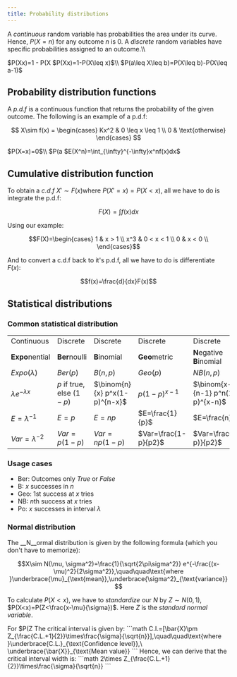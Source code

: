 ```yaml
---
title: Probability distributions
---
```

A *continuous* random variable has probabilities the area under its curve. Hence, $P(X=n)$ for any outcome $n$ is $0$. A *discrete* random variables have specific probabilities assigned to an outcome.\\\

<Block variant="knowledge" title="Operation on continous ranges">
$P(X<x)=P(X\leq x)$\\
$P(X>x)=1 - P(X<x)$\\
$P(a\leq X\leq b)=P(X<b)-P(X<a)$
</Block>



<Block variant="knowledge" title="Operation on discrete ranges">
$P(X<x)=P(X\leq x-1)$\\
$P(X>x)=1-P(X\leq x)$\\
$P(a\leq X\leq b)=P(X\leq b)-P(X\leq a-1)$
</Block>


## Probability distribution functions

A *p.d.f* is a continuous function that returns the probability of the given outcome. The following is an example of a p.d.f:
```math

X\sim f(x) = \begin{cases}
Kx^2 & 0 \leq x \leq 1  \\
0    & \text{otherwise}
\end{cases}

```


<Block variant="primary" title="Using the function">
$P(X=x)=0$\\
$P(a<X<b)=P(a\leq X\leq b)=\int_{a}^{b}f(x)dx$\\\
Note that $\int_{\infty}^{-\infty}f(x)dx = 1$, as the total probability of any event is 1. This condition *must be true* for $f(x)$ to be a valid p.d.f. Hence for the example $K=3$
</Block>


<Block variant="primary" title="Expected value">
$E(X^n)=\int_{\infty}^{-\infty}x^nf(x)dx$
</Block>


## Cumulative distribution function

To obtain a *c.d.f* $X'\sim F(x)$where $P(X'=x) = P(X < x)$, all we have to do is integrate the p.d.f:
```math
F(X)=\int f(x)dx
```
Using our example:
```math
F(X)=\begin{cases}
1   & x > 1     \\
x^3 & 0 < x < 1 \\
0   & x < 0     \\
\end{cases}
```

And to convert a c.d.f back to it's p.d.f, all we have to do is differentiate $F(x)$:
```math
f(x)=\frac{d}{dx}F(x)
```


## Statistical distributions


### Common statistical distribution


|  |  |  |  |  |  |
| --- | --- | --- | --- | --- | --- |
| Continuous | Discrete | Discrete | Discrete | Discrete | Discrete |
| **Expo**nential | **Ber**noulli | **B**inomial | **Geo**metric | **N**egative **B**inomial | **Po**ssion |
| $Expo(\lambda)$ | $Ber(p)$ | $B(n, p)$ | $Geo(p)$ | $NB(n, p)$ | $Po(\lambda)$ |
| $\lambda e^{-\lambda x}$ | $p$ if true, else $(1-p)$ | $\binom{n}{x} p^x(1-p)^{n-x}$ | $p(1-p)^{x-1}$ | $\binom{x-1}{n-1} p^n(1-p)^{x-n}$ | $\frac{\lambda^x}{x!} e^{-\lambda}$ |
| $E=\lambda^{-1}$ | $E=p$ | $E=np$ | $E=\frac{1}{p}$ | $E=\frac{n}{p}$ | $E=\lambda$ |
| $Var=\lambda^{-2}$ | $Var=p(1-p)$ | $Var=np(1-p)$ | $Var=\frac{1-p}{p2}$ | $Var=\frac{n(1-p)}{p2}$ | $Var=\lambda$ |


### Usage cases

- Ber: Outcomes only $True$ or $False$
- B: $x$ successes in $n$
- Geo: $1$st success at $x$ tries
- NB: $n$th success at $x$ tries
- Po: $x$ successes in interval $\lambda$


### Normal distribution

The __N__ormal distribution is given by the following formula (which you don't have to memorize):
```math
X\sim N(\mu, \sigma^2)=\frac{1}{\sqrt{2\pi\sigma^2}} e^{-\frac{(x-\mu)^2}{2\sigma^2}},\quad\quad\text{where }\underbrace{\mu}_{\text{mean}},\underbrace{\sigma^2}_{\text{variance}}
```
To calculate $P(X<x)$, we have to *standardize* our $N$ by $Z\sim N(0, 1)$, $P(X<x)=P(Z<\frac{x-\mu}{\sigma})$. Here $Z$ is the *standard normal variable*.


<Block variant="knowledge" title="Reading the Z-table">
For $P(Z<z)=p$, to find $p$, locate the header and leftmost column in the z-table such that their *sum* is $z$. The corresponding intersecting cell is $p$.\\
$Z_p$ gives the value $z$ in $P(Z<z)=p$
</Block>


<Block variant="primary" title="Critical interval">
The critical interval is given by:
```math
C.I.=[\bar{X}\pm Z_{\frac{C.L.+1}{2}}\times\frac{\sigma}{\sqrt{n}}],\quad\quad\text{where }\underbrace{C.L.}_{\text{Confidence level}},\ \underbrace{\bar{X}}_{\text{Mean value}}
```
Hence, we can derive that the critical interval width is:
```math
2\times Z_{\frac{C.L.+1}{2}}\times\frac{\sigma}{\sqrt{n}}
```
</Block>